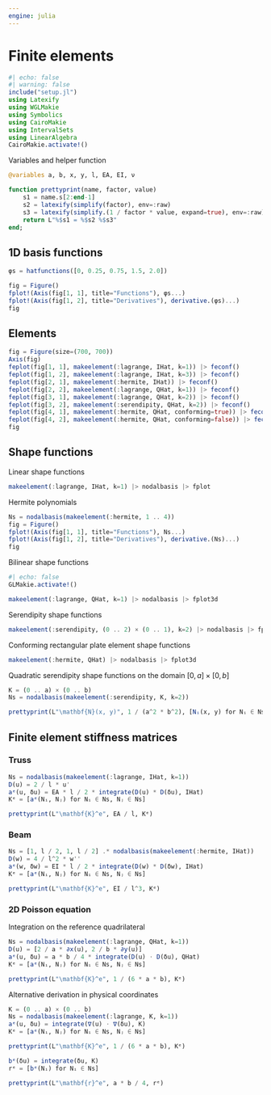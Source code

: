 ```yaml
---
engine: julia
---
```


# Finite elements

```julia
#| echo: false
#| warning: false
include("setup.jl")
using Latexify
using WGLMakie
using Symbolics
using CairoMakie
using IntervalSets
using LinearAlgebra
CairoMakie.activate!()
```

Variables and helper function

```julia
@variables a, b, x, y, l, EA, EI, ν

function prettyprint(name, factor, value)
    s1 = name.s[2:end-1]
    s2 = latexify(simplify(factor), env=:raw)
    s3 = latexify(simplify.(1 / factor * value, expand=true), env=:raw)
    return L"%$s1 = %$s2 %$s3"
end;
```

## 1D basis functions

```julia
φs = hatfunctions([0, 0.25, 0.75, 1.5, 2.0])

fig = Figure()
fplot!(Axis(fig[1, 1], title="Functions"), φs...)
fplot!(Axis(fig[1, 2], title="Derivatives"), derivative.(φs)...)
fig
```

## Elements

```julia
fig = Figure(size=(700, 700))
Axis(fig)
feplot(fig[1, 1], makeelement(:lagrange, IHat, k=1)) |> feconf()
feplot(fig[1, 2], makeelement(:lagrange, IHat, k=3)) |> feconf()
feplot(fig[2, 1], makeelement(:hermite, IHat)) |> feconf()
feplot(fig[2, 2], makeelement(:lagrange, QHat, k=1)) |> feconf()
feplot(fig[3, 1], makeelement(:lagrange, QHat, k=2)) |> feconf()
feplot(fig[3, 2], makeelement(:serendipity, QHat, k=2)) |> feconf()
feplot(fig[4, 1], makeelement(:hermite, QHat, conforming=true)) |> feconf()
feplot(fig[4, 2], makeelement(:hermite, QHat, conforming=false)) |> feconf()
fig
```

## Shape functions

Linear shape functions

```julia
makeelement(:lagrange, IHat, k=1) |> nodalbasis |> fplot
```

Hermite polynomials

```julia
Ns = nodalbasis(makeelement(:hermite, 1 .. 4))
fig = Figure()
fplot!(Axis(fig[1, 1], title="Functions"), Ns...)
fplot!(Axis(fig[1, 2], title="Derivatives"), derivative.(Ns)...)
fig
```

Bilinear shape functions

```julia
#| echo: false
GLMakie.activate!()
```

```julia
makeelement(:lagrange, QHat, k=1) |> nodalbasis |> fplot3d
```

Serendipity shape functions

```julia
makeelement(:serendipity, (0 .. 2) × (0 .. 1), k=2) |> nodalbasis |> fplot3d
```

Conforming rectangular plate element shape functions

```julia
makeelement(:hermite, QHat) |> nodalbasis |> fplot3d
```

Quadratic serendipity shape functions on the domain $[0, a] \times [0, b]$

```julia
K = (0 .. a) × (0 .. b)
Ns = nodalbasis(makeelement(:serendipity, K, k=2))

prettyprint(L"\mathbf{N}(x, y)", 1 / (a^2 * b^2), [Nᵢ(x, y) for Nᵢ ∈ Ns])
```


## Finite element stiffness matrices

### Truss

```julia
Ns = nodalbasis(makeelement(:lagrange, IHat, k=1))
D(u) = 2 / l * u'
aᵉ(u, δu) = EA * l / 2 * integrate(D(u) * D(δu), IHat)
Kᵉ = [aᵉ(Nᵢ, Nⱼ) for Nᵢ ∈ Ns, Nⱼ ∈ Ns]

prettyprint(L"\mathbf{K}^e", EA / l, Kᵉ)
```

### Beam

```julia
Ns = [1, l / 2, 1, l / 2] .* nodalbasis(makeelement(:hermite, IHat))
D(w) = 4 / l^2 * w''
aᵉ(w, δw) = EI * l / 2 * integrate(D(w) * D(δw), IHat)
Kᵉ = [aᵉ(Nᵢ, Nⱼ) for Nᵢ ∈ Ns, Nⱼ ∈ Ns]

prettyprint(L"\mathbf{K}^e", EI / l^3, Kᵉ)
```

### 2D Poisson equation

Integration on the reference quadrilateral

```julia
Ns = nodalbasis(makeelement(:lagrange, QHat, k=1))
D(u) = [2 / a * ∂x(u), 2 / b * ∂y(u)]
aᵉ(u, δu) = a * b / 4 * integrate(D(u) ⋅ D(δu), QHat)
Kᵉ = [aᵉ(Nᵢ, Nⱼ) for Nᵢ ∈ Ns, Nⱼ ∈ Ns]

prettyprint(L"\mathbf{K}^e", 1 / (6 * a * b), Kᵉ)
```

Alternative derivation in physical coordinates

```julia
K = (0 .. a) × (0 .. b)
Ns = nodalbasis(makeelement(:lagrange, K, k=1))
aᵉ(u, δu) = integrate(∇(u) ⋅ ∇(δu), K)
Kᵉ = [aᵉ(Nᵢ, Nⱼ) for Nᵢ ∈ Ns, Nⱼ ∈ Ns]

prettyprint(L"\mathbf{K}^e", 1 / (6 * a * b), Kᵉ)
```

```julia
bᵉ(δu) = integrate(δu, K)
rᵉ = [bᵉ(Nᵢ) for Nᵢ ∈ Ns]

prettyprint(L"\mathbf{r}^e", a * b / 4, rᵉ)
```